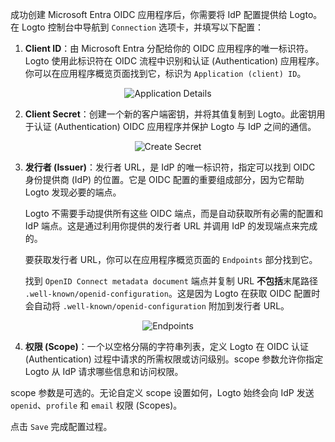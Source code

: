 成功创建 Microsoft Entra OIDC 应用程序后，你需要将 IdP 配置提供给 Logto。在 Logto 控制台中导航到 `Connection` 选项卡，并填写以下配置：

1. **Client ID**：由 Microsoft Entra 分配给你的 OIDC 应用程序的唯一标识符。Logto 使用此标识符在 OIDC 流程中识别和认证 (Authentication) 应用程序。你可以在应用程序概览页面找到它，标识为 `Application (client) ID`。

<center>
  <img src="/img/assets/entra_id_oidc_application_details.webp" alt="Application Details" />
</center>

2. **Client Secret**：创建一个新的客户端密钥，并将其值复制到 Logto。此密钥用于认证 (Authentication) OIDC 应用程序并保护 Logto 与 IdP 之间的通信。

<center>
  <img src="/img/assets/entra_id_oidc_create_secret.webp" alt="Create Secret" />
</center>

3. **发行者 (Issuer)**：发行者 URL，是 IdP 的唯一标识符，指定可以找到 OIDC 身份提供商 (IdP) 的位置。它是 OIDC 配置的重要组成部分，因为它帮助 Logto 发现必要的端点。

   Logto 不需要手动提供所有这些 OIDC 端点，而是自动获取所有必需的配置和 IdP 端点。这是通过利用你提供的发行者 URL 并调用 IdP 的发现端点来完成的。

   要获取发行者 URL，你可以在应用程序概览页面的 `Endpoints` 部分找到它。

   找到 `OpenID Connect metadata document` 端点并复制 URL **不包括**末尾路径 `.well-known/openid-configuration`。这是因为 Logto 在获取 OIDC 配置时会自动将 `.well-known/openid-configuration` 附加到发行者 URL。

<center>
  <img src="/img/assets/entra_id_oidc_endpoints.webp" alt="Endpoints" />
</center>

4. **权限 (Scope)**：一个以空格分隔的字符串列表，定义 Logto 在 OIDC 认证 (Authentication) 过程中请求的所需权限或访问级别。scope 参数允许你指定 Logto 从 IdP 请求哪些信息和访问权限。

scope 参数是可选的。无论自定义 scope 设置如何，Logto 始终会向 IdP 发送 `openid`、`profile` 和 `email` 权限 (Scopes)。

点击 `Save` 完成配置过程。
